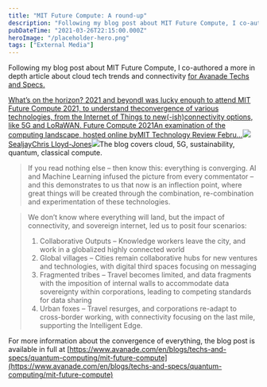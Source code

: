 ```yaml
---
title: "MIT Future Compute: A round-up"
description: "Following my blog post about MIT Future Compute, I co-authored a more in depth article about cloud tech trends and connectivity for Avanade Techs and Specs. [https://www"
pubDateTime: "2021-03-26T22:15:00.000Z"
heroImage: "/placeholder-hero.png"
tags: ["External Media"]
---
```


Following my blog post about MIT Future Compute, I co-authored a more in depth article about cloud tech trends and connectivity [for Avanade Techs and Specs.](https://www.avanade.com/en/blogs/techs-and-specs/quantum-computing/mit-future-compute)

[What’s on the horizon? 2021 and beyondI was lucky enough to attend MIT Future Compute 2021, to understand theconvergence of various technologies, from the Internet of Things to new(-ish)connectivity options, like 5G and LoRaWAN. Future Compute 2021An examination of the computing landscape, hosted online byMIT Technology Review Febru…![](https://sealjay.com/favicon.png)SealjayChris Lloyd-Jones![](https://static.ghost.org/v3.0.0/images/publication-cover.png)](https://sealjay.com/whats-on-the-horizon-2021-mit-future-compute/)The blog covers cloud, 5G, sustainability, quantum, classical compute.

> If you read nothing else – then know this: everything is converging. AI and Machine Learning infused the picture from every commentator – and this demonstrates to us that now is an inflection point, where great things will be created through the combination, re-combination and experimentation of these technologies.

> We don’t know where everything will land, but the impact of connectivity, and sovereign internet, led us to posit four scenarios:
>
> 1. Collaborative Outputs – Knowledge workers leave the city, and work in a globalized highly connected world
> 2. Global villages – Cities remain collaborative hubs for new ventures and technologies, with digital third spaces focusing on messaging
> 3. Fragmented tribes – Travel becomes limited, and data fragments with the imposition of internal walls to accommodate data sovereignty within corporations, leading to competing standards for data sharing
> 4. Urban foxes – Travel resurges, and corporations re-adapt to cross-border working, with connectivity focusing on the last mile, supporting the Intelligent Edge.

For more information about the convergence of everything, the blog post is available in full at [https://www.avanade.com/en/blogs/techs-and-specs/quantum-computing/mit-future-compute](https://www.avanade.com/en/blogs/techs-and-specs/quantum-computing/mit-future-compute)
